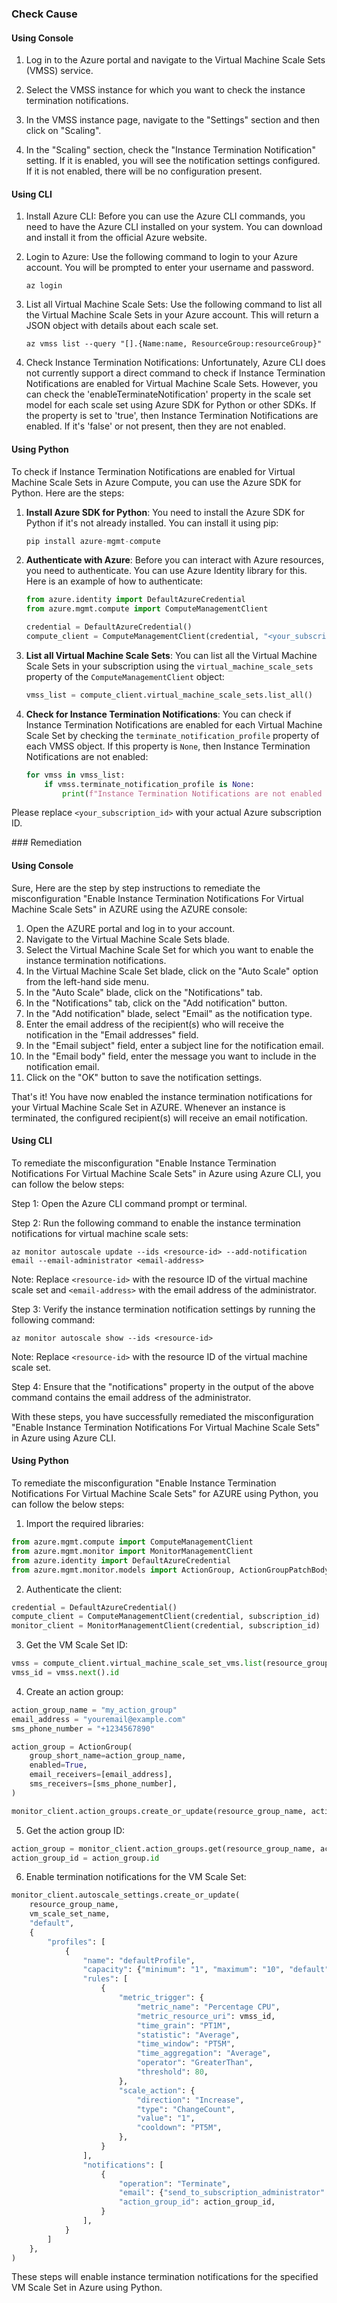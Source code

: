

<Tabs><Tab title='Cause'>
### Check Cause

#### Using Console

1. Log in to the Azure portal and navigate to the Virtual Machine Scale Sets (VMSS) service. 

2. Select the VMSS instance for which you want to check the instance termination notifications. 

3. In the VMSS instance page, navigate to the "Settings" section and then click on "Scaling".

4. In the "Scaling" section, check the "Instance Termination Notification" setting. If it is enabled, you will see the notification settings configured. If it is not enabled, there will be no configuration present.

#### Using CLI

1. Install Azure CLI: Before you can use the Azure CLI commands, you need to have the Azure CLI installed on your system. You can download and install it from the official Azure website.

2. Login to Azure: Use the following command to login to your Azure account. You will be prompted to enter your username and password.
   ```
   az login
   ```
3. List all Virtual Machine Scale Sets: Use the following command to list all the Virtual Machine Scale Sets in your Azure account. This will return a JSON object with details about each scale set.
   ```
   az vmss list --query "[].{Name:name, ResourceGroup:resourceGroup}"
   ```
4. Check Instance Termination Notifications: Unfortunately, Azure CLI does not currently support a direct command to check if Instance Termination Notifications are enabled for Virtual Machine Scale Sets. However, you can check the 'enableTerminateNotification' property in the scale set model for each scale set using Azure SDK for Python or other SDKs. If the property is set to 'true', then Instance Termination Notifications are enabled. If it's 'false' or not present, then they are not enabled.

#### Using Python

To check if Instance Termination Notifications are enabled for Virtual Machine Scale Sets in Azure Compute, you can use the Azure SDK for Python. Here are the steps:

1. **Install Azure SDK for Python**: You need to install the Azure SDK for Python if it's not already installed. You can install it using pip:
   ```python
   pip install azure-mgmt-compute
   ```
2. **Authenticate with Azure**: Before you can interact with Azure resources, you need to authenticate. You can use Azure Identity library for this. Here is an example of how to authenticate:
   ```python
   from azure.identity import DefaultAzureCredential
   from azure.mgmt.compute import ComputeManagementClient

   credential = DefaultAzureCredential()
   compute_client = ComputeManagementClient(credential, "<your_subscription_id>")
   ```
3. **List all Virtual Machine Scale Sets**: You can list all the Virtual Machine Scale Sets in your subscription using the `virtual_machine_scale_sets` property of the `ComputeManagementClient` object:
   ```python
   vmss_list = compute_client.virtual_machine_scale_sets.list_all()
   ```
4. **Check for Instance Termination Notifications**: You can check if Instance Termination Notifications are enabled for each Virtual Machine Scale Set by checking the `terminate_notification_profile` property of each VMSS object. If this property is `None`, then Instance Termination Notifications are not enabled:
   ```python
   for vmss in vmss_list:
       if vmss.terminate_notification_profile is None:
           print(f"Instance Termination Notifications are not enabled for VMSS: {vmss.name}")
   ```
Please replace `<your_subscription_id>` with your actual Azure subscription ID.

</Tab>

<Tab title='Remediation'>
### Remediation

#### Using Console

Sure, Here are the step by step instructions to remediate the misconfiguration "Enable Instance Termination Notifications For Virtual Machine Scale Sets" in AZURE using the AZURE console:

1. Open the AZURE portal and log in to your account.
2. Navigate to the Virtual Machine Scale Sets blade.
3. Select the Virtual Machine Scale Set for which you want to enable the instance termination notifications.
4. In the Virtual Machine Scale Set blade, click on the "Auto Scale" option from the left-hand side menu.
5. In the "Auto Scale" blade, click on the "Notifications" tab.
6. In the "Notifications" tab, click on the "Add notification" button.
7. In the "Add notification" blade, select "Email" as the notification type.
8. Enter the email address of the recipient(s) who will receive the notification in the "Email addresses" field.
9. In the "Email subject" field, enter a subject line for the notification email.
10. In the "Email body" field, enter the message you want to include in the notification email.
11. Click on the "OK" button to save the notification settings.

That's it! You have now enabled the instance termination notifications for your Virtual Machine Scale Set in AZURE. Whenever an instance is terminated, the configured recipient(s) will receive an email notification.

#### Using CLI

To remediate the misconfiguration "Enable Instance Termination Notifications For Virtual Machine Scale Sets" in Azure using Azure CLI, you can follow the below steps:

Step 1: Open the Azure CLI command prompt or terminal.

Step 2: Run the following command to enable the instance termination notifications for virtual machine scale sets:

```
az monitor autoscale update --ids <resource-id> --add-notification email --email-administrator <email-address>
```

Note: Replace `<resource-id>` with the resource ID of the virtual machine scale set and `<email-address>` with the email address of the administrator.

Step 3: Verify the instance termination notification settings by running the following command:

```
az monitor autoscale show --ids <resource-id>
```

Note: Replace `<resource-id>` with the resource ID of the virtual machine scale set.

Step 4: Ensure that the "notifications" property in the output of the above command contains the email address of the administrator.

With these steps, you have successfully remediated the misconfiguration "Enable Instance Termination Notifications For Virtual Machine Scale Sets" in Azure using Azure CLI.

#### Using Python

To remediate the misconfiguration "Enable Instance Termination Notifications For Virtual Machine Scale Sets" for AZURE using Python, you can follow the below steps:

1. Import the required libraries:

```python
from azure.mgmt.compute import ComputeManagementClient
from azure.mgmt.monitor import MonitorManagementClient
from azure.identity import DefaultAzureCredential
from azure.mgmt.monitor.models import ActionGroup, ActionGroupPatchBody, ActionGroupResource
```

2. Authenticate the client:

```python
credential = DefaultAzureCredential()
compute_client = ComputeManagementClient(credential, subscription_id)
monitor_client = MonitorManagementClient(credential, subscription_id)
```

3. Get the VM Scale Set ID:

```python
vmss = compute_client.virtual_machine_scale_set_vms.list(resource_group_name, vm_scale_set_name)
vmss_id = vmss.next().id
```

4. Create an action group:

```python
action_group_name = "my_action_group"
email_address = "youremail@example.com"
sms_phone_number = "+1234567890"

action_group = ActionGroup(
    group_short_name=action_group_name,
    enabled=True,
    email_receivers=[email_address],
    sms_receivers=[sms_phone_number],
)

monitor_client.action_groups.create_or_update(resource_group_name, action_group_name, action_group)
```

5. Get the action group ID:

```python
action_group = monitor_client.action_groups.get(resource_group_name, action_group_name)
action_group_id = action_group.id
```

6. Enable termination notifications for the VM Scale Set:

```python
monitor_client.autoscale_settings.create_or_update(
    resource_group_name,
    vm_scale_set_name,
    "default",
    {
        "profiles": [
            {
                "name": "defaultProfile",
                "capacity": {"minimum": "1", "maximum": "10", "default": "1"},
                "rules": [
                    {
                        "metric_trigger": {
                            "metric_name": "Percentage CPU",
                            "metric_resource_uri": vmss_id,
                            "time_grain": "PT1M",
                            "statistic": "Average",
                            "time_window": "PT5M",
                            "time_aggregation": "Average",
                            "operator": "GreaterThan",
                            "threshold": 80,
                        },
                        "scale_action": {
                            "direction": "Increase",
                            "type": "ChangeCount",
                            "value": "1",
                            "cooldown": "PT5M",
                        },
                    }
                ],
                "notifications": [
                    {
                        "operation": "Terminate",
                        "email": {"send_to_subscription_administrator": True},
                        "action_group_id": action_group_id,
                    }
                ],
            }
        ]
    },
)
```

These steps will enable instance termination notifications for the specified VM Scale Set in Azure using Python.


</Tab>
</Tabs>